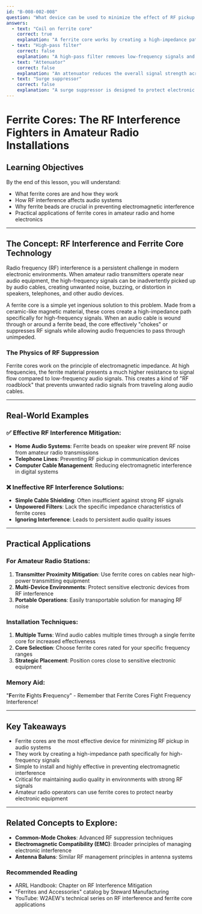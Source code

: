 ```yaml
---
id: "B-008-002-008"
question: "What device can be used to minimize the effect of RF pickup by audio wires connected to stereo speakers, intercom amplifiers, telephones, etc.?"
answers:
  - text: "Coil on ferrite core"
    correct: true
    explanation: "A ferrite core works by creating a high-impedance path for high-frequency radio frequency (RF) signals while allowing low-frequency audio signals to pass through normally. When wrapped around audio cables, the ferrite bead creates a common-mode choke that suppresses unwanted RF interference, preventing it from being induced into audio circuits and causing noise or distortion."
  - text: "High-pass filter"
    correct: false
    explanation: "A high-pass filter removes low-frequency signals and would actually alter the audio signal's characteristics, unlike a ferrite core which specifically targets RF interference without changing the audio signal. This makes it an inappropriate solution for RF pickup mitigation."
  - text: "Attenuator"
    correct: false
    explanation: "An attenuator reduces the overall signal strength across all frequencies, which would degrade audio quality and not specifically address RF interference. It does not selectively block high-frequency RF signals like a ferrite core does."
  - text: "Surge suppressor"
    correct: false
    explanation: "A surge suppressor is designed to protect electronic equipment from voltage spikes and electrical power surges, not to mitigate radio frequency interference. While important for electrical protection, it does not address RF pickup on audio cables."
---
```


# Ferrite Cores: The RF Interference Fighters in Amateur Radio Installations

## Learning Objectives
By the end of this lesson, you will understand:
- What ferrite cores are and how they work
- How RF interference affects audio systems
- Why ferrite beads are crucial in preventing electromagnetic interference
- Practical applications of ferrite cores in amateur radio and home electronics

---

## The Concept: RF Interference and Ferrite Core Technology

Radio frequency (RF) interference is a persistent challenge in modern electronic environments. When amateur radio transmitters operate near audio equipment, the high-frequency signals can be inadvertently picked up by audio cables, creating unwanted noise, buzzing, or distortion in speakers, telephones, and other audio devices.

A ferrite core is a simple yet ingenious solution to this problem. Made from a ceramic-like magnetic material, these cores create a high-impedance path specifically for high-frequency signals. When an audio cable is wound through or around a ferrite bead, the core effectively "chokes" or suppresses RF signals while allowing audio frequencies to pass through unimpeded.

### The Physics of RF Suppression

Ferrite cores work on the principle of electromagnetic impedance. At high frequencies, the ferrite material presents a much higher resistance to signal flow compared to low-frequency audio signals. This creates a kind of "RF roadblock" that prevents unwanted radio signals from traveling along audio cables.

---

## Real-World Examples

### ✅ Effective RF Interference Mitigation:
- **Home Audio Systems**: Ferrite beads on speaker wire prevent RF noise from amateur radio transmissions
- **Telephone Lines**: Preventing RF pickup in communication devices
- **Computer Cable Management**: Reducing electromagnetic interference in digital systems

### ❌ Ineffective RF Interference Solutions:
- **Simple Cable Shielding**: Often insufficient against strong RF signals
- **Unpowered Filters**: Lack the specific impedance characteristics of ferrite cores
- **Ignoring Interference**: Leads to persistent audio quality issues

---

## Practical Applications

### For Amateur Radio Stations:
1. **Transmitter Proximity Mitigation**: Use ferrite cores on cables near high-power transmitting equipment
2. **Multi-Device Environments**: Protect sensitive electronic devices from RF interference
3. **Portable Operations**: Easily transportable solution for managing RF noise

### Installation Techniques:
1. **Multiple Turns**: Wind audio cables multiple times through a single ferrite core for increased effectiveness
2. **Core Selection**: Choose ferrite cores rated for your specific frequency ranges
3. **Strategic Placement**: Position cores close to sensitive electronic equipment

### Memory Aid:
"**F**errite **F**ights **F**requency" - Remember that Ferrite Cores Fight Frequency Interference!

---

## Key Takeaways

- Ferrite cores are the most effective device for minimizing RF pickup in audio systems
- They work by creating a high-impedance path specifically for high-frequency signals
- Simple to install and highly effective in preventing electromagnetic interference
- Critical for maintaining audio quality in environments with strong RF signals
- Amateur radio operators can use ferrite cores to protect nearby electronic equipment

---

## Related Concepts to Explore:
- **Common-Mode Chokes**: Advanced RF suppression techniques
- **Electromagnetic Compatibility (EMC)**: Broader principles of managing electronic interference
- **Antenna Baluns**: Similar RF management principles in antenna systems

### Recommended Reading
- ARRL Handbook: Chapter on RF Interference Mitigation
- "Ferrites and Accessories" catalog by Steward Manufacturing
- YouTube: W2AEW's technical series on RF interference and ferrite core applications